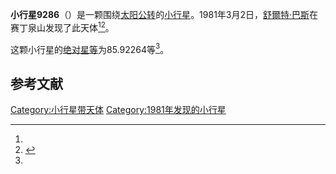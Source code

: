 {{Infobox planet
| bgcolour = #FFFFC0
| name = 9286
| symbol = 
| image = 
| caption = 
| discovery = yes
| discovery_ref = 
| discoverer = [[舒爾特·巴斯|舒爾特·巴斯]]
| discovery_site = [[赛丁泉山|赛丁泉山]] 
| discovered = 1981年3月2日
| designations = yes
| mp_name = 
| named_after = 
| alt_names = 
| mp_category = [[主带小行星|主带小行星]]
| orbit_ref = <ref name="a">[http://ssd.jpl.nasa.gov/sbdb.cgi?sstr=9286 9286] {{Wayback|url=http://ssd.jpl.nasa.gov/sbdb.cgi?sstr=9286 |date=20201124034956 }}，小行星數據庫瀏覽器（JPL Small-Body Database Browser）－[[美国国家航空航天局|美国国家航空航天局]]喷气推进实验室</ref>
| epoch = 2456400.5 (2013年4月18日更新)
| aphelion = {{convert|2.9603310|AU|km|3|abbr=on|lk=out}}
| perihelion = {{convert|1.9266948|AU|km|3|abbr=on}}
| semimajor = {{convert|2.4435129|AU|km|3|abbr=on}}
| eccentricity = 0.2115062
| period = 1395.148325 [[日|日]]<br />3.82[[儒略年|儒略年]]
| avg_speed = 
| inclination = 1.58900
| asc_node = 1.11218
| mean_anomaly = 
| arg_peri = 85.92264
| satellites = 
| physical_characteristics = yes
| dimensions = 
| mass = 
| density = 
| surface_grav = 
| escape_velocity = 
| sidereal_day = 
| axial_tilt = 
| pole_ecliptic_lat = 
| pole_ecliptic_lon = 
| albedo = 
| temperatures= 
| temp_name1 = 
| mean_temp_1 = 
| max_temp_1 = 
| temp_name2 = 
| max_temp_2 = 
| spectral_type = 
| abs_magnitude = 85.92264
}}

'''小行星9286'''（{{lang-en|9286}}）是一颗围绕[[太阳|太阳]][[公转|公转]]的[[小行星|小行星]]。1981年3月2日，[[舒爾特·巴斯|舒爾特·巴斯]]在赛丁泉山发现了此天体<ref name="a" /><ref>{{cite news|title=小行星列表|url=http://cfa-www.harvard.edu/iau/lists/NumberedMPs.txt|accessdate=2013-07-08|newspaper=哈佛大学|archive-date=2008-05-17|archive-url=https://web.archive.org/web/20080517010638/http://cfa-www.harvard.edu/iau/lists/NumberedMPs.txt|dead-url=no}}</ref>。

这颗小行星的[[绝对星等|绝对星等]]为85.92264等<ref name="a" />。

==参考文献==
{{reflist}}
{{Minor Planet Number|[[小行星9285|小行星9285]]|[[小行星9287|小行星9287]]}}

{{小天体}}

[[Category:小行星带天体|Category:小行星带天体]]
[[Category:1981年发现的小行星|Category:1981年发现的小行星]]

{{asteroid-stub}}